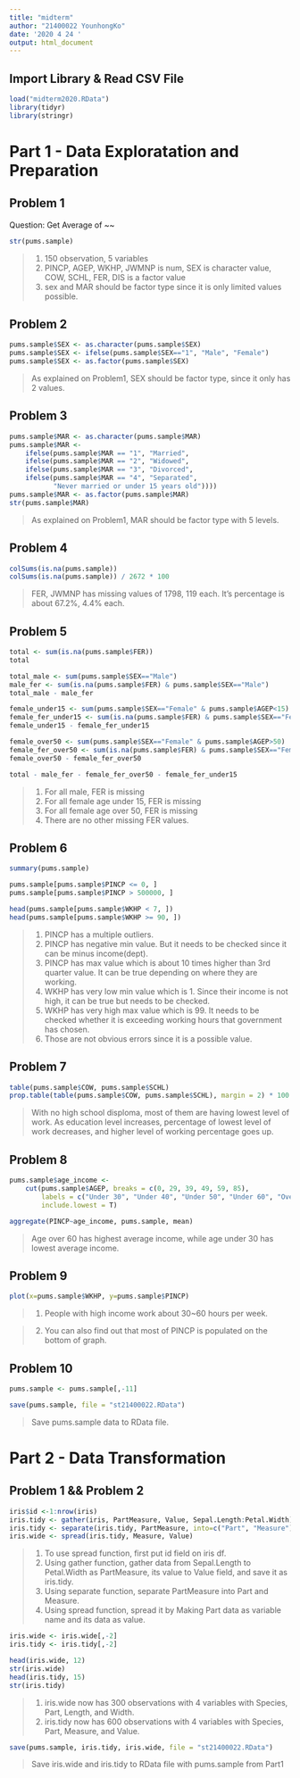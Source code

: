 ---
title: "midterm"
author: "21400022 YounhongKo"
date: '2020 4 24 '
output: html_document
---

## Import Library & Read CSV File
```{r}
load("midterm2020.RData")
library(tidyr)
library(stringr)
```

# Part 1 - Data Exploratation and Preparation

## Problem 1
Question: Get Average of ~~
```{r}
str(pums.sample)
```
> 1. 150 observation, 5 variables
> 2. PINCP, AGEP, WKHP, JWMNP is num, SEX is character value, COW, SCHL, FER, DIS is a factor value
> 3. sex and MAR should be factor type since it is only limited values possible.

## Problem 2
```{r}
pums.sample$SEX <- as.character(pums.sample$SEX)
pums.sample$SEX <- ifelse(pums.sample$SEX=="1", "Male", "Female")
pums.sample$SEX <- as.factor(pums.sample$SEX)
```
> As explained on Problem1, SEX should be factor type, since it only has 2 values.

## Problem 3
```{r}
pums.sample$MAR <- as.character(pums.sample$MAR)
pums.sample$MAR <- 
    ifelse(pums.sample$MAR == "1", "Married", 
    ifelse(pums.sample$MAR == "2", "Widowed",
    ifelse(pums.sample$MAR == "3", "Divorced",
    ifelse(pums.sample$MAR == "4", "Separated", 
           "Never married or under 15 years old"))))
pums.sample$MAR <- as.factor(pums.sample$MAR)
str(pums.sample$MAR)
```
> As explained on Problem1, MAR should be factor type with 5 levels.

## Problem 4
```{r}
colSums(is.na(pums.sample))
colSums(is.na(pums.sample)) / 2672 * 100
```
> FER, JWMNP has missing values of 1798, 119 each. It's percentage is about 67.2%, 4.4% each.

## Problem 5
```{r}
total <- sum(is.na(pums.sample$FER))
total

total_male <- sum(pums.sample$SEX=="Male")
male_fer <- sum(is.na(pums.sample$FER) & pums.sample$SEX=="Male")
total_male - male_fer

female_under15 <- sum(pums.sample$SEX=="Female" & pums.sample$AGEP<15)
female_fer_under15 <- sum(is.na(pums.sample$FER) & pums.sample$SEX=="Female" & pums.sample$AGEP < 15)
female_under15 - female_fer_under15

female_over50 <- sum(pums.sample$SEX=="Female" & pums.sample$AGEP>50)
female_fer_over50 <- sum(is.na(pums.sample$FER) & pums.sample$SEX=="Female" & pums.sample$AGEP > 50)
female_over50 - female_fer_over50

total - male_fer - female_fer_over50 - female_fer_under15
```
> 1. For all male, FER is missing
> 2. For all female age under 15, FER is missing
> 3. For all female age over 50, FER is missing
> 4. There are no other missing FER values.

## Problem 6
```{r}
summary(pums.sample)

pums.sample[pums.sample$PINCP <= 0, ]
pums.sample[pums.sample$PINCP > 500000, ]

head(pums.sample[pums.sample$WKHP < 7, ])
head(pums.sample[pums.sample$WKHP >= 90, ])
```
> 1. PINCP has a multiple outliers.
> 2. PINCP has negative min value. But it needs to be checked since it can be minus income(dept).
> 3. PINCP has max value which is about 10 times higher than 3rd quarter value. It can be true depending on where they are working.
> 4. WKHP has very low min value which is 1. Since their income is not high, it can be true but needs to be checked.
> 5. WKHP has very high max value which is 99. It needs to be checked whether it is exceeding working hours that government has chosen.
> 6. Those are not obvious errors since it is a possible value.

## Problem 7
```{r}
table(pums.sample$COW, pums.sample$SCHL)
prop.table(table(pums.sample$COW, pums.sample$SCHL), margin = 2) * 100
```
> With no high school disploma, most of them are having lowest level of work. As education level increases, percentage of lowest level of work decreases, and higher level of working percentage goes up.

## Problem 8
```{r}
pums.sample$age_income <- 
    cut(pums.sample$AGEP, breaks = c(0, 29, 39, 49, 59, 85),
        labels = c("Under 30", "Under 40", "Under 50", "Under 60", "Over 60"),
        include.lowest = T)

aggregate(PINCP~age_income, pums.sample, mean)
```
> Age over 60 has highest average income, while age under 30 has lowest average income.

## Problem 9
```{r}
plot(x=pums.sample$WKHP, y=pums.sample$PINCP)
```
> 1. People with high income work about 30~60 hours per week.

> 2. You can also find out that most of PINCP is populated on the bottom of graph.

## Problem 10
```{r, include=F}
pums.sample <- pums.sample[,-11]
```
```{r}
save(pums.sample, file = "st21400022.RData")
```
> Save pums.sample data to RData file.

# Part 2 - Data Transformation

## Problem 1 && Problem 2
```{r}
iris$id <-1:nrow(iris)
iris.tidy <- gather(iris, PartMeasure, Value, Sepal.Length:Petal.Width)
iris.tidy <- separate(iris.tidy, PartMeasure, into=c("Part", "Measure"))
iris.wide <- spread(iris.tidy, Measure, Value)
```
> 1. To use spread function, first put id field on iris df. 
> 2. Using gather function, gather data from Sepal.Length to Petal.Width as PartMeasure, its value to Value field, and save it as iris.tidy.
> 3. Using separate function, separate PartMeasure into Part and Measure.
> 4. Using spread function, spread it by Making Part data as variable name and its data as value.

```{r, include=F}
iris.wide <- iris.wide[,-2]
iris.tidy <- iris.tidy[,-2]
```
```{r}
head(iris.wide, 12)
str(iris.wide)
head(iris.tidy, 15)
str(iris.tidy)
```
> 1. iris.wide now has 300 observations with 4 variables with Species, Part, Length, and Width.
> 2. iris.tidy now has 600 observations with 4 variables with Species, Part, Measure, and Value.

```{r}
save(pums.sample, iris.tidy, iris.wide, file = "st21400022.RData")
```
> Save iris.wide and iris.tidy to RData file with pums.sample from Part1